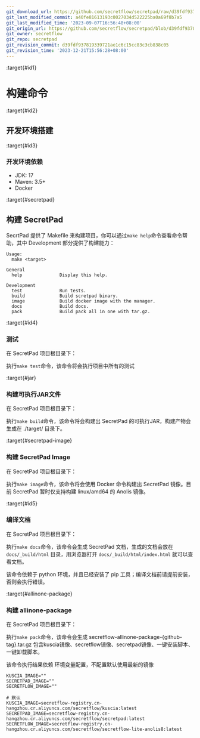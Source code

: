 ```yaml
---
git_download_url: https://github.com/secretflow/secretpad/raw/d39fdf937819339721ae1c6c15cc83c3cb838c05/docs/development/build_secretpad_cn.md
git_last_modified_commit: a40fe81613193c0027034d522225ba0a69f8b7a5
git_last_modified_time: '2023-09-07T16:56:48+08:00'
git_origin_url: https://github.com/secretflow/secretpad/blob/d39fdf937819339721ae1c6c15cc83c3cb838c05/docs/development/build_secretpad_cn.md
git_owner: secretflow
git_repo: secretpad
git_revision_commit: d39fdf937819339721ae1c6c15cc83c3cb838c05
git_revision_time: '2023-12-21T15:56:28+08:00'
---
```


:target{#id1}

# 构建命令

:target{#id2}

## 开发环境搭建

:target{#id3}

### 开发环境依赖

- JDK: 17
- Maven: 3.5+
- Docker

:target{#secretpad}

## 构建 SecretPad

SecrtPad 提供了 Makefile 来构建项目，你可以通过`make help`命令查看命令帮助，其中 Development 部分提供了构建能力：

```shell
Usage:
  make <target>

General
  help              Display this help.

Development
  test              Run tests.
  build             Build scretpad binary.
  image             Build docker image with the manager.
  docs              Build docs.
  pack              Build pack all in one with tar.gz.
```

:target{#id4}

### 测试

在 SecretPad 项目根目录下：

执行`make test`命令，该命令将会执行项目中所有的测试

:target{#jar}

### 构建可执行JAR文件

在 SecretPad 项目根目录下：

执行`make build`命令，该命令将会构建出 SecretPad 的可执行JAR，构建产物会生成在 ./target/ 目录下。

:target{#secretpad-image}

### 构建 SecretPad Image

在 SecretPad 项目根目录下：

执行`make image`命令，该命令将会使用 Docker 命令构建出 SecretPad 镜像。目前 SecretPad 暂时仅支持构建 linux/amd64 的 Anolis 镜像。

:target{#id5}

### 编译文档

在 SecretPad 项目根目录下：

执行`make docs`命令，该命令会生成 SecretPad 文档，生成的文档会放在 `docs/_build/html` 目录，用浏览器打开 `docs/_build/html/index.html` 就可以查看文档。

该命令依赖于 python 环境，并且已经安装了 pip 工具；编译文档前请提前安装，否则会执行错误。

:target{#allinone-package}

### 构建 allinone-package

在 SecretPad 项目根目录下：

执行`make pack`命令，该命令会生成 secretflow-allinone-package-\{github-tag}.tar.gz
包含kuscia镜像、secretflow镜像、secretpad镜像、一键安装脚本、一键卸载脚本。

该命令执行结果依赖 环境变量配置，不配置默认使用最新的镜像

```shell
KUSCIA_IMAGE=""
SECRETPAD_IMAGE=""
SECRETFLOW_IMAGE=""

# 默认
KUSCIA_IMAGE=secretflow-registry.cn-hangzhou.cr.aliyuncs.com/secretflow/kuscia:latest
SECRETPAD_IMAGE=secretflow-registry.cn-hangzhou.cr.aliyuncs.com/secretflow/secretpad:latest
SECRETFLOW_IMAGE=secretflow-registry.cn-hangzhou.cr.aliyuncs.com/secretflow/secretflow-lite-anolis8:latest
```
